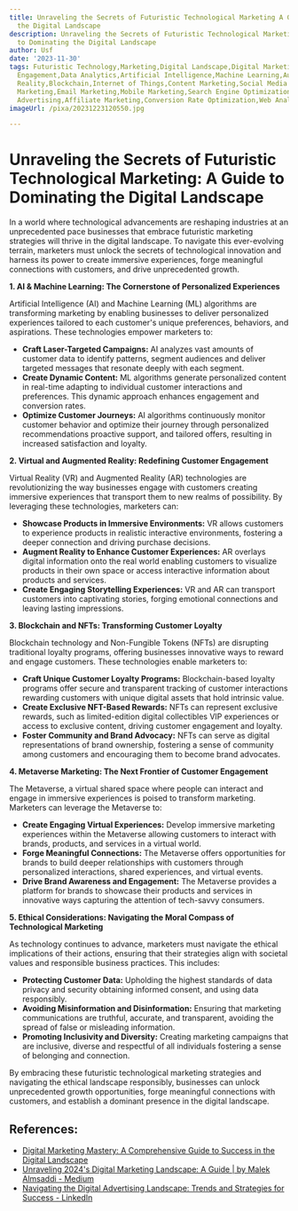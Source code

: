 ```yaml
---
title: Unraveling the Secrets of Futuristic Technological Marketing A Guide to Dominating
  the Digital Landscape
description: Unraveling the Secrets of Futuristic Technological Marketing A Guide
  to Dominating the Digital Landscape
author: Usf
date: '2023-11-30'
tags: Futuristic Technology,Marketing,Digital Landscape,Digital Marketing,Technology,Innovation,Branding,Consumer
  Engagement,Data Analytics,Artificial Intelligence,Machine Learning,Augmented Reality,Virtual
  Reality,Blockchain,Internet of Things,Content Marketing,Social Media Marketing,Influencer
  Marketing,Email Marketing,Mobile Marketing,Search Engine Optimization,Pay-Per-Click
  Advertising,Affiliate Marketing,Conversion Rate Optimization,Web Analytics
imageUrl: /pixa/20231223120550.jpg

---
```

# Unraveling the Secrets of Futuristic Technological Marketing: A Guide to Dominating the Digital Landscape

In a world where technological advancements are reshaping industries at an unprecedented pace businesses that embrace futuristic marketing  strategies will thrive in the digital landscape. To  navigate this ever-evolving terrain, marketers must unlock the secrets of technological  innovation and harness its power to create  immersive experiences, forge meaningful connections with customers, and drive unprecedented growth.

**1. AI & Machine Learning: The Cornerstone of Personalized Experiences**

Artificial Intelligence (AI) and Machine Learning (ML) algorithms are transforming marketing by enabling businesses to deliver personalized  experiences tailored to each customer's unique preferences, behaviors, and aspirations. These technologies empower marketers to:

* **Craft Laser-Targeted Campaigns:** AI analyzes vast amounts of customer data to identify patterns, segment audiences and deliver targeted messages that resonate deeply with each segment.
* **Create Dynamic Content:** ML algorithms  generate personalized content in real-time adapting to individual customer interactions  and preferences. This dynamic approach enhances engagement and conversion  rates.
* **Optimize Customer Journeys:** AI algorithms continuously monitor customer behavior and optimize their journey  through personalized recommendations proactive support, and tailored offers, resulting in increased satisfaction and loyalty.

**2. Virtual and Augmented Reality: Redefining Customer Engagement**

Virtual Reality (VR)  and Augmented Reality (AR)  technologies are revolutionizing the  way businesses engage with customers creating immersive experiences that  transport them to new realms of possibility. By leveraging these technologies, marketers can:

* **Showcase Products in Immersive Environments:** VR allows customers to experience products in  realistic interactive environments,  fostering a deeper connection  and driving  purchase decisions.
* **Augment Reality to Enhance Customer Experiences:** AR  overlays digital information onto the real world enabling customers  to visualize  products in their own  space or access interactive information about products and services.
* **Create Engaging Storytelling Experiences:** VR and  AR can transport customers into captivating stories, forging emotional connections and leaving lasting impressions.

**3. Blockchain and NFTs: Transforming Customer Loyalty**

Blockchain technology and Non-Fungible  Tokens (NFTs) are disrupting traditional loyalty programs, offering businesses innovative ways  to reward and engage customers. These technologies enable marketers to:

* **Craft Unique Customer Loyalty Programs:** Blockchain-based loyalty programs  offer secure and transparent tracking of  customer interactions rewarding customers with unique digital assets that hold intrinsic value.
*  **Create Exclusive NFT-Based Rewards:** NFTs can represent exclusive rewards, such  as limited-edition digital collectibles VIP experiences or access to exclusive content, driving customer engagement and loyalty.
* **Foster Community and Brand Advocacy:** NFTs can serve as digital  representations of brand ownership, fostering a  sense of community among  customers and encouraging them to become brand advocates.

**4.  Metaverse Marketing: The Next  Frontier  of Customer Engagement**

The Metaverse, a virtual shared space where people can interact  and engage  in immersive experiences is poised  to transform  marketing. Marketers can leverage the Metaverse  to:

* **Create Engaging Virtual Experiences:** Develop immersive marketing  experiences within the  Metaverse allowing customers to interact  with brands, products, and services  in a virtual world.
* **Forge Meaningful  Connections:**  The Metaverse offers opportunities  for brands to build deeper relationships with customers  through  personalized interactions,  shared experiences, and virtual events.
* **Drive Brand Awareness and Engagement:** The Metaverse provides a platform for brands  to showcase their products and services in innovative  ways capturing the attention of tech-savvy consumers.

**5. Ethical Considerations: Navigating the Moral Compass of Technological Marketing**

As technology continues to  advance, marketers must navigate the ethical implications of their actions, ensuring that their strategies align with societal values and responsible  business practices. This includes:

* **Protecting Customer Data:** Upholding the highest standards of data privacy and security obtaining informed consent, and using data  responsibly.
* **Avoiding Misinformation and  Disinformation:** Ensuring that marketing communications are truthful, accurate, and transparent, avoiding  the spread of false  or misleading information.
* **Promoting Inclusivity and Diversity:** Creating marketing campaigns that are  inclusive,  diverse and respectful of  all  individuals fostering a sense of belonging and connection.

By embracing these futuristic technological marketing strategies and navigating the ethical landscape responsibly, businesses can unlock unprecedented  growth opportunities, forge meaningful  connections with customers, and establish  a dominant presence in the digital landscape.

## References:
- [Digital Marketing Mastery: A Comprehensive Guide to Success in the Digital Landscape](https://www.everand.com/book/689166584/Digital-Marketing-Mastery-A-Comprehensive-Guide-to-Success-in-the-Digital-Landscape)
- [Unraveling 2024's Digital Marketing Landscape: A Guide | by Malek Almsaddi - Medium](https://medium.com/@malekalmsaddi/unraveling-2024s-digital-marketing-landscape-a-guide-d28b39d0d59b)
- [Navigating the Digital Advertising Landscape: Trends and Strategies for Success - LinkedIn](https://www.linkedin.com/pulse/navigating-digital-advertising-landscape-trends-success-marcel-mariak)

